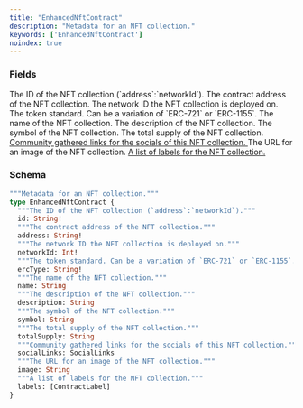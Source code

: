 ```yaml
---
title: "EnhancedNftContract"
description: "Metadata for an NFT collection."
keywords: ['EnhancedNftContract']
noindex: true
---
```


### Fields

<ResponseField name="id" type="String!" required>
  The ID of the NFT collection (`address`:`networkId`).
</ResponseField>

<ResponseField name="address" type="String!" required>
  The contract address of the NFT collection.
</ResponseField>

<ResponseField name="networkId" type="Int!" required>
  The network ID the NFT collection is deployed on.
</ResponseField>

<ResponseField name="ercType" type="String!" required>
  The token standard. Can be a variation of `ERC-721` or `ERC-1155`.
</ResponseField>

<ResponseField name="name" type="String">
  The name of the NFT collection.
</ResponseField>

<ResponseField name="description" type="String">
  The description of the NFT collection.
</ResponseField>

<ResponseField name="symbol" type="String">
  The symbol of the NFT collection.
</ResponseField>

<ResponseField name="totalSupply" type="String">
  The total supply of the NFT collection.
</ResponseField>

<a href="/api-reference/types/sociallinks">
  <ResponseField name="socialLinks" type="SocialLinks">
    Community gathered links for the socials of this NFT collection.
  </ResponseField>
</a>

<ResponseField name="image" type="String">
  The URL for an image of the NFT collection.
</ResponseField>

<a href="/api-reference/types/contractlabel">
  <ResponseField name="labels" type="[ContractLabel]">
    A list of labels for the NFT collection.
  </ResponseField>
</a>

### Schema


```graphql 
"""Metadata for an NFT collection."""
type EnhancedNftContract {
  """The ID of the NFT collection (`address`:`networkId`)."""
  id: String!
  """The contract address of the NFT collection."""
  address: String!
  """The network ID the NFT collection is deployed on."""
  networkId: Int!
  """The token standard. Can be a variation of `ERC-721` or `ERC-1155`."""
  ercType: String!
  """The name of the NFT collection."""
  name: String
  """The description of the NFT collection."""
  description: String
  """The symbol of the NFT collection."""
  symbol: String
  """The total supply of the NFT collection."""
  totalSupply: String
  """Community gathered links for the socials of this NFT collection."""
  socialLinks: SocialLinks
  """The URL for an image of the NFT collection."""
  image: String
  """A list of labels for the NFT collection."""
  labels: [ContractLabel]
}
```
